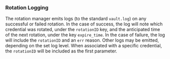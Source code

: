 ### Rotation Logging
The rotation manager emits logs (to the standard `vault.log`) on any successful or failed
rotation. In the case of success, the log will note which credential was rotated, under
the `rotationID` key, and the anticipated time of the next rotation, under the key `expire_time`.
In the case of failure, the log will include the `rotationID` and an `err` reason.
Other logs may be emitted, depending on the set log level. When associated with a specific
credential, the `rotationID` will be included as the first parameter.
